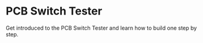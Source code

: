 # PCB Switch Tester

Get introduced to the PCB Switch Tester and learn how to build one step by step.


<DocCardList />
